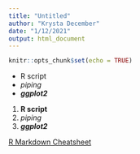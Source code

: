 ```yaml
---
title: "Untitled"
author: "Krysta December"
date: "1/12/2021"
output: html_document
---
```


```r
knitr::opts_chunk$set(echo = TRUE)
```

+ R script
+ *piping*
+ __*ggplot2*__

1. **R script**
1. *piping*
1. ***ggplot2***

[R Markdown Cheatsheet](https://rstudio.com/wp-content/uploads/2015/03/rmarkdown-reference.pdf)
